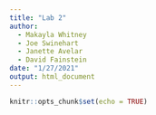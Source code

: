 ```yaml
---
title: "Lab 2"
author: 
  - Makayla Whitney
  - Joe Swinehart
  - Janette Avelar
  - David Fainstein
date: "1/27/2021"
output: html_document
---
```


```r
knitr::opts_chunk$set(echo = TRUE)
```

``` r


```

```r


```

```r


```

```r


```

```r


```

```r


```

```r


```

```r


```